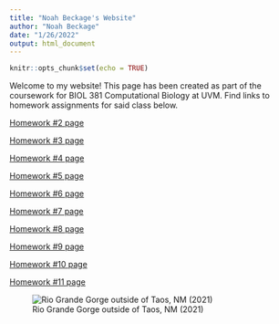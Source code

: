 ```yaml
---
title: "Noah Beckage's Website"
author: "Noah Beckage"
date: "1/26/2022"
output: html_document
---
```


```r
knitr::opts_chunk$set(echo = TRUE)
```

Welcome to my website! This page has been created as part of the coursework for BIOL 381 Computational Biology at UVM. Find links to homework assignments for said class below.


[Homework #2 page](Homework_02.html)

[Homework #3 page](Homework_03.html)

[Homework #4 page](Homework_04.html)

[Homework #5 page](Homework_05.html)

[Homework #6 page](Homework_06.html)

[Homework #7 page](Homework_07.html)

[Homework #8 page](Homework_08.html)

[Homework #9 page](Homework_09.html)

[Homework #10 page](Homework_10.html)

[Homework #11 page](Homework_11.html)

![Rio Grande Gorge outside of Taos, NM (2021)](rio grande gorge.JPG)